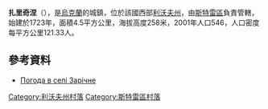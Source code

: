 {{coord|49|10|5|N|24|5|39|E|scale:100000|display=title}}

'''扎里奇涅'''（{{lang-uk|Зарічне}}），是[[烏克蘭|烏克蘭]]的城鎮，位於該國西部[[利沃夫州|利沃夫州]]，由[[斯特雷區|斯特雷區]]負責管轄，始建於1723年，面積4.5平方公里，海拔高度258米，2001年人口546，人口密度每平方公里121.33人。

==參考資料==
* [http://weather.in.ua/ua/l'vovskaja/8542 Погода в селі Зарічне] {{Wayback|url=http://weather.in.ua/ua/l'vovskaja/8542 |date=20111221143704 }}

[[Category:利沃夫州村落|Category:利沃夫州村落]]
[[Category:斯特雷區村落|Category:斯特雷區村落]]


{{Lviv-geo-stub}}